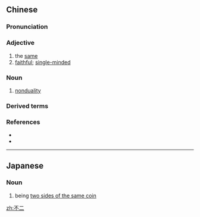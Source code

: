 ==Chinese==
{{zh-forms}}

===Pronunciation===
{{zh-pron
|m=不'èr
|c=bat1 ji6
|mn=zz,kh:put-jī/xm,qz,tw:put-lī
|cat=a
}}

===Adjective===
{{zh-adj}}

# the [[same]]
# [[faithful]]; [[single-minded]]

===Noun===
{{zh-noun}}

# [[nondualism|nonduality]]

===Derived terms===
{{zh-der|不二論|不二法門}}

===References===
* {{pedialite|Advaita Vedanta}}
* {{pedialite|不二論|lang=zh}}

----

==Japanese==
{{ja-kanjitab|ふ|じ}}

===Noun===
{{ja-noun|ふじ}}

# being [[two sides of the same coin]]

[[zh:不二]]